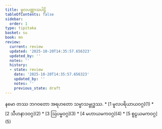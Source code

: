 ```yaml
---
title: မူလပဏ္ဏာသပါဠိ
tableOfContents: false
sidebar:
  order: 1
type: tipitaka
basket: su
book: mn
review:
  current: review
  updated: '2025-10-20T14:35:57.656323'
  updated_by: ''
  notes: ''
  history:
  - state: review
    date: '2025-10-20T14:35:57.656323'
    updated_by: ''
    notes: ''
    previous_state: draft
---
```


<Paragraph number="1" type="center" book="mn">
နမော တဿ ဘဂဝတော အရဟတော သမ္မာသမ္ဗုဒ္ဓဿ.

<ReviewStatus review={frontmatter.review} showDetails={true} />

<HypothesisAnnotation frontmatter={frontmatter} />


</Paragraph>

<TableOfContents book="mn">
* [1 မူလပရိယာယဝဂ္ဂ](1)
* [2 သီဟနာဒဝဂ္ဂ](2)
* [3 ဩပမ္မဝဂ္ဂ](3)
* [4 မဟာယမကဝဂ္ဂ](4)
* [5 စူဠယမကဝဂ္ဂ](5)
</TableOfContents>